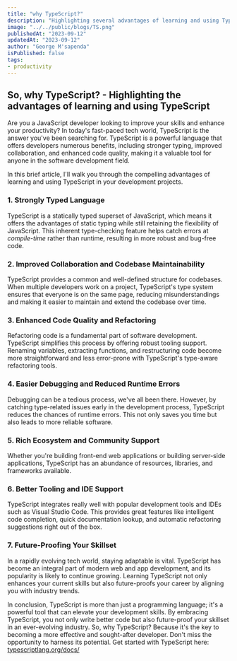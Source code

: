 ```yaml
---
title: "why TypeScript?"
description: "Highlighting several advantages of learning and using TypeScript"
image: "../../public/blogs/TS.png"
publishedAt: "2023-09-12"
updatedAt: "2023-09-12"
author: "George M'sapenda"
isPublished: false
tags:
- productivity
---
```



## So, why TypeScript? - Highlighting the advantages of learning and using TypeScript

Are you a JavaScript developer looking to improve your skills and enhance your productivity?
In today's fast-paced tech world, TypeScript is the answer you've been searching for. TypeScript
is a powerful language that offers developers numerous benefits, including stronger typing,
improved collaboration, and enhanced code quality, making it a valuable tool for anyone in the
software development field.

In this brief article, I'll walk you through the compelling advantages of learning and using
TypeScript in your development projects.

### 1. Strongly Typed Language
TypeScript is a statically typed superset of JavaScript, which means it offers the advantages of
static typing while still retaining the flexibility of JavaScript. This inherent type-checking
feature helps catch errors at *compile-time* rather than runtime, resulting in more robust and
bug-free code.

### 2. Improved Collaboration and Codebase Maintainability
TypeScript provides a common and well-defined structure for codebases. When multiple developers
work on a project, TypeScript's type system ensures that everyone is on the same page, reducing
misunderstandings and making it easier to maintain and extend the codebase over time.

### 3. Enhanced Code Quality and Refactoring
Refactoring code is a fundamental part of software development. TypeScript simplifies this process
by offering robust tooling support. Renaming variables, extracting functions, and restructuring
code become more straightforward and less error-prone with TypeScript's type-aware refactoring
tools.

### 4. Easier Debugging and Reduced Runtime Errors
Debugging can be a tedious process, we've all been there. However, by catching type-related issues
early in the development process, TypeScript reduces the chances of runtime errors. This not only
saves you time but also leads to more reliable software.

### 5. Rich Ecosystem and Community Support
Whether you're building front-end web applications or building server-side applications, TypeScript
 has an abundance of resources, libraries, and frameworks available.

### 6. Better Tooling and IDE Support
TypeScript integrates really well with popular development tools and IDEs such as Visual Studio
Code. This provides great features like intelligent code completion, quick documentation lookup,
and automatic refactoring suggestions right out of the box.

### 7. Future-Proofing Your Skillset
In a rapidly evolving tech world, staying adaptable is vital. TypeScript has become an integral
part of modern web and app development, and its popularity is likely to continue growing. Learning
TypeScript not only enhances your current skills but also future-proofs your career by aligning you
with industry trends.

 In conclusion, TypeScript is more than just a programming language; it's a powerful tool that can
 elevate your development skills. By embracing TypeScript, you not only write better code but also
 future-proof your skillset in an ever-evolving industry. So, why TypeScript? Because it's the key
 to becoming a more effective and sought-after developer. Don't miss the opportunity to harness its
  potential. Get started with TypeScript here: [typescriptlang.org/docs/](https://www.typescriptlang.org/docs/)